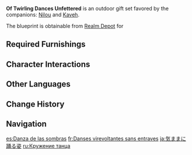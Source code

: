 {{Furnishing Infobox
|id             = 350068
|image          = Furnishing Set Of Twirling Dances Unfettered Display.png
|category       = Outdoor Set
|subcategory    = Gift Set
|quality        = 4
|adeptal_energy = 1500
|description    = A grand and lovely theater. In many things &mdash; the magnificent stage, the mists of the spouting fountain, and the many precious flowers brought to life by [[Sub-Space Creation]] &mdash; this place imitates the festive atmosphere of [[Zubayr Theater]].<br>They say that some shows are best appreciated at night. The placement of the theater lamps seems to be the result of careful study that aims to maximize the clarity with which each audience member can see the dancers, no matter the angle they are sitting or standing at, while the illumination and glow of the lamps are also adjusted just right to maximize the brightness of the scene.
|blueprint      = Realm Depot
}}
'''Of Twirling Dances Unfettered''' is an outdoor gift set favored by the companions: [[Nilou]] and [[Kaveh]].

The blueprint is obtainable from  [[Realm Depot]] for {{Item|Realm Currency|24|x=240}}

==Required Furnishings==
{{Recipe
|type = Gift Set
|yield = 0
|Blooming Illumination = 2
|Immersive Light = 6
|Replica of the Theater's Glory = 1
|A Theater's Dream of Flowers = 20
|Clarity from the Land of Wisdom = 1
|sort = Blooming Illumination;Immersive Light;Replica of the Theater's Glory;A Theater's Dream of Flowers;Clarity from the Land of Wisdom
}}

==Character Interactions==
{{Gift Set Character Interactions
|character_1 = Kaveh
|rewards_1   = Primogem*20;Guide to Ingenuity*2;Mora*20,000
|character_2 = Nilou
|rewards_2   = Primogem*20;Guide to Praxis*2;Mora*20,000
|set         = Of Twirling Dances Unfettered
}}

==Other Languages==
{{Other Languages
|en       = Of Twirling Dances Unfettered
|zhs      = 翛然旋舞的姿影
|zhs_rm   = Xiāorán Xuánwǔ de Zīyǐng
|zht      = 翛然旋舞的姿影
|zht_rm   = Xiāorán Xuánwǔ de Zīyǐng
|zh_tl    = 
|ja       = 気ままに踊る姿
|ja_rm    = Kimama ni Odoru Sugata
|ja_tl    = A Figure Dancing at Will
|ko       = 자유로운 춤의 자태
|ko_rm    = Jayuroun Chum-ui Jatae
|ko_tl    = A Figure of Free Dance
|es       = Danza de las sombras
|es_tl    = Dance of the Shadows
|fr       = Danses virevoltantes sans entraves
|fr_tl    = Twirling Dances Unfettered
|ru       = Кружение танца
|ru_tl    = Whirling of the Dance
|th       = ท่วงท่าเริงระบำเอ้อระเหย
|th_rm    = 
|th_tl    = 
|vi       = Điệu Múa Huyền Diệu
|vi_tl    = 
|de       = Schatten der Tänzer
|de_tl    = Shadows of the Dancers
|id       = Tarian Memutar yang Tak Lekang
|id_tl    = The Timeless Twirling Dance
|pt       = Danças Rodopiantes
|pt_tl    = 
|tr       = Özgür Dans Hareketleri
|tr_tl    = 
|it       = Danze vorticose sregolate
|it_tl    = Unruled Twirling Dances
}}

==Change History==
{{Change History|3.2}}

==Navigation==
{{Furnishing Navbox/Sets|type=gift}}

[[es:Danza de las sombras]]
[[fr:Danses virevoltantes sans entraves]]
[[ja:気ままに踊る姿]]
[[ru:Кружение танца]]